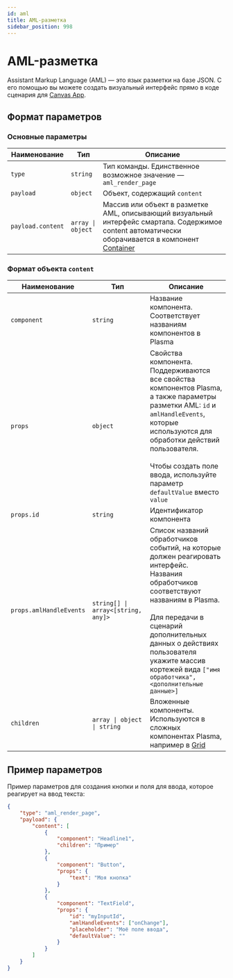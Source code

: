 ```yaml
---
id: aml
title: AML-разметка
sidebar_position: 998
---
```


# AML-разметка

Assistant Markup Language (AML) — это язык разметки на базе JSON. С его помощью вы можете создать визуальный интерфейс прямо в коде сценария для [Canvas App](https://developers.sber.ru/docs/ru/salute/basics/canvasapp).

## Формат параметров

### Основные параметры

| Наименование      | Тип                              | Описание                                                                                                                             |
| ----------------- | -------------------------------- | ------------------------------------------------------------------------------------------------------------------------------------ |
| `type`            | `string`                         | Тип команды. Единственное возможное значение — `aml_render_page`                                                                     |
| `payload`         | `object`                         | Объект, содержащий `content`                                                                                                         |
| `payload.content` | <code>array &#124; object</code> | Массив или объект в разметке AML, описывающий визуальный интерфейс смартапа. Содержимое content автоматически оборачивается в компонент [Container](https://plasma.sberdevices.ru/ui/components/grid#container) |

### Формат объекта `content`

| Наименование            | Тип                                               | Описание                                                                                                                                                                                                                                                                                             |
| ----------------------- | ------------------------------------------------- | ---------------------------------------------------------------------------------------------------------------------------------------------------------------------------------------------------------------------------------------------------------------------------------------------------- |
| `component`             | `string`                                          | Название компонента. Соответствует названиям компонентов в Plasma                                                                                                                                                                                                                                    |
| `props`                 | `object`                                          | Свойства компонента. Поддерживаются все свойства компонентов Plasma, а также параметры разметки AML: `id` и `amlHandleEvents`, которые используются для обработки действий пользователя.<br /><br />Чтобы создать поле ввода, используйте параметр `defaultValue` вместо `value`                     |
| `props.id`              | `string`                                          | Идентификатор компонента                                                                                                                                                                                                                                                                             |
| `props.amlHandleEvents` | <code>string[] &#124; array<[string, any]></code> | Список названий обработчиков событий, на которые должен реагировать интерфейс. Названия обработчиков соответствуют названиям в Plasma.<br /><br />Для передачи в сценарий дополнительных данных о действиях пользователя укажите массив кортежей вида `["имя обработчика", <дополнительные данные>]` |
| `children`              | <code>array &#124; object &#124; string</code>    | Вложенные компоненты. Используются в сложных компонентах Plasma, например в [Grid](https://plasma.sberdevices.ru/ui/components/grid)                                                                                                                                                                 |

## Пример параметров

Пример параметров для создания кнопки и поля для ввода, которое реагирует на ввод текста:

```json
{
    "type": "aml_render_page",
    "payload": {
        "content": [
            {
                "component": "Headline1",
                "children": "Пример"
            },
            {
                "component": "Button",
                "props": {
                    "text": "Моя кнопка"
                }
            },
            {
                "component": "TextField",
                "props": {
                    "id": "myInputId",
                    "amlHandleEvents": ["onChange"],
                    "placeholder": "Моё поле ввода",
                    "defaultValue": ""
                }
            }
        ]
    }
}
```
